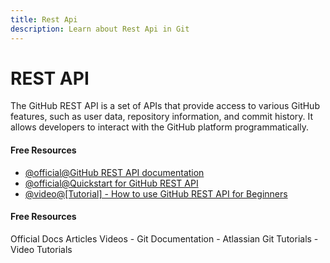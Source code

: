 ```yaml
---
title: Rest Api
description: Learn about Rest Api in Git
---
```


# REST API

The GitHub REST API is a set of APIs that provide access to various GitHub features, such as user data, repository information, and commit history. It allows developers to interact with the GitHub platform programmatically.

#### Free Resources

- [@official@GitHub REST API documentation](https://docs.github.com/en/rest?apiVersion=2022-11-28)
- [@official@Quickstart for GitHub REST API](https://docs.github.com/en/rest/quickstart?apiVersion=2022-11-28)
- [@video@[Tutorial] - How to use GitHub REST API for Beginners](https://www.youtube.com/watch?v=OvfLavRD1Os)

#### Free Resources

<Tabs defaultValue="official">
<TabsList>
<TabsTrigger value="official">Official Docs</TabsTrigger>
<TabsTrigger value="article">Articles</TabsTrigger>
<TabsTrigger value="video">Videos</TabsTrigger>
</TabsList>

<TabsContent value="official">
- <Link href="https://git-scm.com/docs">Git Documentation</Link>
</TabsContent>
<TabsContent value="article">
- <Link href="https://www.atlassian.com/git/tutorials">Atlassian Git Tutorials</Link>
</TabsContent>
<TabsContent value="video">
- <Link href="https://www.youtube.com/results?search_query=git+rest-api+tutorial">Video Tutorials</Link>
</TabsContent>
</Tabs>

<Outlet path="5-github/basics/rest-api" />
